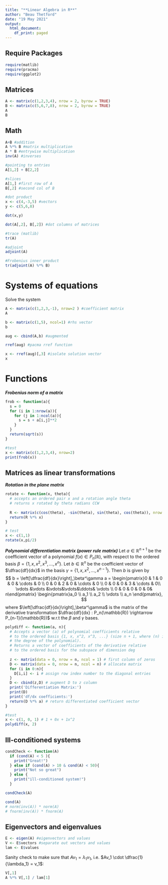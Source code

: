 ---
title: "**Linear Algebra in R**"
author: "Beau Thetford"
date: "19 May 2021"
output:
  html_document:
    df_print: paged
---

## Require Packages
```{r results="hide"}
require(matlib)
require(pracma)
require(ggplot2)
```

## Matrices
```{r}
A <- matrix(c(1,2,3,4), nrow = 2, byrow = TRUE)
B <- matrix(c(5,6,7,8), nrow = 2, byrow = TRUE)
A
B
```

## Math
```{r}
A+B #addition
A %*% B #matrix multiplication
A * B #entrywise multiplication
inv(A) #inverses

#pointing to entries
A[1,2] + B[2,2]

#slices
A[1,] #first row of A
B[,2] #second col of B

#dot product
x <- c(4,-3,5) #vectors
y <- c(5,6,8)

dot(x,y)

dot(A[,2], B[,2]) #dot columns of matrices

#trace (matlib)
tr(A)

#adjoint
adjoint(A)

#Frobenius inner product
tr(adjoint(A) %*% B)
```

# Systems of equations
Solve the system
\begin{align*}
  x_1 + 2x_2 &= 1 \\
  3x_1 -x_2 &= 4.
\end{align*}

```{r}
A <- matrix(c(1,2,3,-1), nrow=2 ) #coefficient matrix
A

b <- matrix(c(1,5), ncol=1) #rhs vector
b

aug <- cbind(A,b) #augmented 

rref(aug) #pacma rref function

x <- rref(aug)[,3] #isolate solution vector
x
```
# Functions

***Frobenius norm of a matrix***
```{r}
frob <- function(a){
  s = 0
  for (i in 1:nrow(a)){
    for (j in 1:ncol(a)){
      s = s + a[i,j]**2
    }
  }
  return(sqrt(s))
}

#test
x <- matrix(c(1,2,3,4), nrow=2)
print(frob(x))
```

## Matrices as linear transformations

***Rotation in the plane matrix*** 
```{r}
rotate <- function(x, theta){
  # accepts an ordered pair x and a rotation angle theta
  # returns x rotated by theta radians CCW
  
  R <- matrix(c(cos(theta), -sin(theta), sin(theta), cos(theta)), nrow = 2, byrow = T)
  return(R %*% x)
}

# test
x <- c(1,1)
rotate(x,pi/2)
```

***Polynomial differentiation matrix (power rule matrix)***
Let $a \in \mathbb{R}^{n+1}$ be the coefficient vector of a polynomial $f(x) \in P_n(\mathbb{R})$, with respect to the ordered basis $\beta = \{1, x, x^2, x^3, \dots, x^n\}$. Let $b \in \mathbb{R}^n$ be the coefficient vector of $\dfrac{df}{dx}$ in the basis $\gamma = \{1,x,x^2, \dots, x^{n-1}\}$. Then $b$ is given by 
$$ b = \left[\dfrac{df}{dx}\right]_\beta^\gamma a = 
\begin{pmatrix}0 & 1 & 0 & 0 & \cdots & 0 \\
0 & 0 & 2 & 0 & \cdots & 0 \\
0 & 0 & 0 & 3 & \cdots & 0\\
\vdots &\vdots &\vdots&\vdots&\ddots& \vdots \\
0 & 0 & 0 & 0 & 0& n\end{pmatrix}
\begin{pmatrix}a_0 \\ a_1 \\ a_2 \\ \vdots \\ a_n \end{pmatrix}, $$
where $\left[\dfrac{df}{dx}\right]_\beta^\gamma$ is the matrix of the derivative transformation $\dfrac{df}{dx} : P_n(\mathbb{R}) \rightarrow P_{n-1}(\mathbb{R})$ w.r.t the $\beta$ and $\gamma$ bases.

```{r}
polydiff <- function(a, n){
  # Accepts a vector (a) of polynomial coefficients relative
  # to the ordered basis {1, x, x^2, x^3, ...} (size n + 1, where (n) is
  # the degree of the polynomial).
  # Returns a vector of coefficients of the derivative relative
  # to the ordered basis for the subspace of dimension deg
  
  z <- matrix(data = 0, nrow = n, ncol = 1) # first column of zeros
  D <- matrix(data = 0, nrow = n, ncol = n) # allocate matrix
  for (i in 0:n){
    D[i,i] <- i # assign row index number to the diagonal entries
  }
  D <- cbind(z,D) # augment D to z column
  print('Differentiation Matrix:')
  print(D)
  print('df/dx coefficients:')
  return(D %*% a) # return differentiated coefficient vector
}

#test
x <- c(1, 0, 1) # 1 + 0x + 1x^2
polydiff(x, 2)
```




## Ill-conditioned systems
```{r}
condCheck <- function(A)
  if (cond(A) < 5 ){
    print("Great!")
  } else if (cond(A) > 10 & cond(A) < 50){
    print("Not so great")
  } else {
    print("ill-conditioned system!")
  }

condCheck(A)

cond(A)
# norm(inv(A)) * norm(A)
# fnorm(inv(A)) * fnorm(A)
```


## Eigenvectors and eigenvalues
```{r}
E <- eigen(A) #eigenvectors and values
V <- E$vectors #separate out vectors and values
lam <- E$values
```

Sanity check to make sure that $Av_1 = \lambda_1 v_1$, i.e. $Av_1 \cdot \dfrac{1}{\lambda_1} = v_1$:
```{r}
V[,1]
A %*% V[,1] / lam[1]
```





